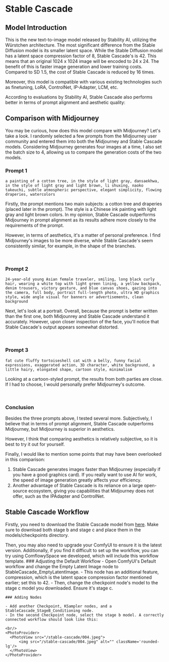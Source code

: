 
# Stable Cascade

## Model Introduction

This is the new text-to-image model released by Stability AI, utilizing the Würstchen architecture. The most significant difference from the Stable Diffusion model is its smaller latent space. While the Stable Diffusion model has a latent space compression factor of 8, Stable Cascade's is 42. This means that an original 1024 x 1024 image will be encoded to 24 x 24. The benefit of this is faster image generation and lower training costs. Compared to SD 1.5, the cost of Stable Cascade is reduced by 16 times.

Moreover, this model is compatible with various existing technologies such as finetuning, LoRA, ControlNet, IP-Adapter, LCM, etc.

According to evaluations by Stability AI, Stable Cascade also performs better in terms of prompt alignment and aesthetic quality:
<br/>
<PhotoProvider>
  <PhotoView src="/stable-cascade/005.png">
      <img src="/stable-cascade/005.png" alt="" className='rounded-lg'/>
  </PhotoView>
</PhotoProvider>

## Comparison with Midjourney

You may be curious, how does this model compare with Midjourney? Let's take a look. I randomly selected a few prompts from the Midjourney user community and entered them into both the Midjourney and Stable Cascade models.
Considering Midjourney generates four images at a time, I also set the batch size to 4, allowing us to compare the generation costs of the two models.

### Prompt 1

```text filename="prompt" copy
a painting of a cotton tree, in the style of light gray, dansaekhwa, in the style of light gray and light brown, li shuxing, naoko takeuchi, subtle atmospheric perspective, elegant simplicity, flowing draperies, watercolors
```

Firstly, the prompt mentions two main subjects: a cotton tree and draperies (placed later in the prompt). The style is a Chinese ink painting with light gray and light brown colors.
In my opinion, Stable Cascade outperforms Midjourney in prompt alignment as its results adhere more closely to the requirements of the prompt.

However, in terms of aesthetics, it's a matter of personal preference. I find Midjourney's images to be more diverse, while Stable Cascade's seem consistently similar, for example, in the shape of the branches.

<br/>
<PhotoProvider>
  <PhotoView src="/stable-cascade/001.png">
      <img src="/stable-cascade/001.png" alt="" className='rounded-lg'/>
  </PhotoView>
</PhotoProvider>

### Prompt 2

```text filename="prompt" copy
24-year-old young Asian female traveler, smiling, long black curly hair, wearing a white top with light green lining, a yellow backpack, denim trousers, victory gesture, and blue canvas shoes, gazing into the camera, full body, portrait full-length photo, ultra HD graphics style, wide angle visual for banners or advertisements, clean background
```

Next, let's look at a portrait. Overall, because the prompt is better written than the first one, both Midjounrey and Stable Cascade understand it accurately. However, upon closer inspection of the face, you'll notice that Stable Cascade's output appears somewhat distorted.

<br/>
<PhotoProvider>
  <PhotoView src="/stable-cascade/002.png">
      <img src="/stable-cascade/002.png" alt="" className='rounded-lg'/>
  </PhotoView>
</PhotoProvider>

### Prompt 3

```text filename="prompt" copy
fat cute fluffy tortoiseshell cat with a belly, funny facial expressions, exaggerated action, 3D character, white background, a little hairy, elongated shape, cartoon style, minimalism
```

Looking at a cartoon-styled prompt, the results from both parties are close. If I had to choose, I would personally prefer Midjourney's outcome.

<br/>
<PhotoProvider>
  <PhotoView src="/stable-cascade/003.png">
      <img src="/stable-cascade/003.png" alt="" className='rounded-lg'/>
  </PhotoView>
</PhotoProvider>

### Conclusion

Besides the three prompts above, I tested several more. Subjectively, I believe that in terms of prompt alignment, Stable Cascade outperforms Midjourney, but Midjourney is superior in aesthetics.

However, I think that comparing aesthetics is relatively subjective, so it is best to try it out for yourself.

Finally, I would like to mention some points that may have been overlooked in this comparison:

1. Stable Cascade generates images faster than Midjourney (especially if you have a good graphics card). If you really want to use AI for work, the speed of image generation greatly affects your efficiency.
2. Another advantage of Stable Cascade is its reliance on a large open-source ecosystem, giving you capabilities that Midjourney does not offer, such as the IPAdapter and ControlNet.

## Stable Cascade Workflow

Firstly, you need to download the Stable Cascade model from [here](https://huggingface.co/stabilityai/stable-cascade/tree/main/comfyui_checkpoints). Make sure to download both stage b and stage c and place them in the models/checkpoints directory.

Then, you may also need to upgrade your ComfyUI to ensure it is the latest version. Additionally, if you find it difficult to set up the workflow, you can try using ComflowySpace we developed, which will include this workflow template.
  <Steps>
    ### Adjusting the Default Workflow
    - Open ComfyUI's Default workflow and change the Empty Latent Image node to StableCascade_EmptyLatentImage.
    - This node has an additional feature, compression, which is the latent space compression factor mentioned earlier; set this to 42.
    - Then, change the checkpoint node's model to the stage c model you downloaded. Ensure it's stage c.

    ### Adding Nodes

    - Add another Checkpoint, KSampler nodes, and a StableCascade_StageB_Conditioning node.
    - In the second Checkpoint node, select the stage b model. A correctly connected workflow should look like this:

    <br/>
    <PhotoProvider>
      <PhotoView src="/stable-cascade/004.jpeg">
          <img src="/stable-cascade/004.jpeg" alt="" className='rounded-lg'/>
      </PhotoView>
    </PhotoProvider>
  </Steps>

<Subscribe />